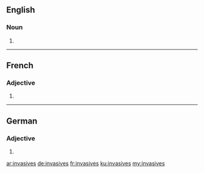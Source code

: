 ==English==

===Noun===
{{head|en|noun plural form}}

# {{plural of|invasive|lang=en}}

----

==French==

===Adjective===
{{fr-adj-form}}

# {{feminine plural of|invasif|lang=fr}}
{{rfc-auto}}

----

==German==

===Adjective===
{{head|de|adjective form}}

# {{de-inflected form of|invasiv}}

[[ar:invasives]]
[[de:invasives]]
[[fr:invasives]]
[[ku:invasives]]
[[my:invasives]]